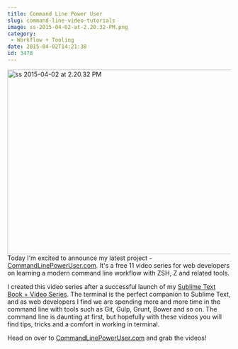 ```yaml
---
title: Command Line Power User
slug: command-line-video-tutorials
image: ss-2015-04-02-at-2.20.32-PM.png
category:
 - Workflow + Tooling
date: 2015-04-02T14:21:38
id: 3478
---
```


<img src="ss-2015-04-02-at-2.20.32-PM-650x425.png" alt="ss 2015-04-02 at 2.20.32 PM" width="640" height="418" class="aligncenter size-large wp-image-3480" />
Today I'm excited to announce my latest project - <a href="http://CommandLinePowerUser.com">CommandLinePowerUser.com</a>. It's a free 11 video series for web developers on learning a modern command line workflow with ZSH, Z and related tools.

I created this video series after a successful launch of my <a href="https://SublimeTextBook.com">Sublime Text Book + Video Series</a>. The terminal is the perfect companion to Sublime Text, and as web developers I find we are spending more and more time in the command line with tools such as Git, Gulp, Grunt, Bower and so on. The command line is daunting at first, but hopefully with these videos you will find tips, tricks and a comfort in working in terminal.

Head on over to <a href="http://CommandLinePowerUser.com">CommandLinePowerUser.com</a> and grab the videos!